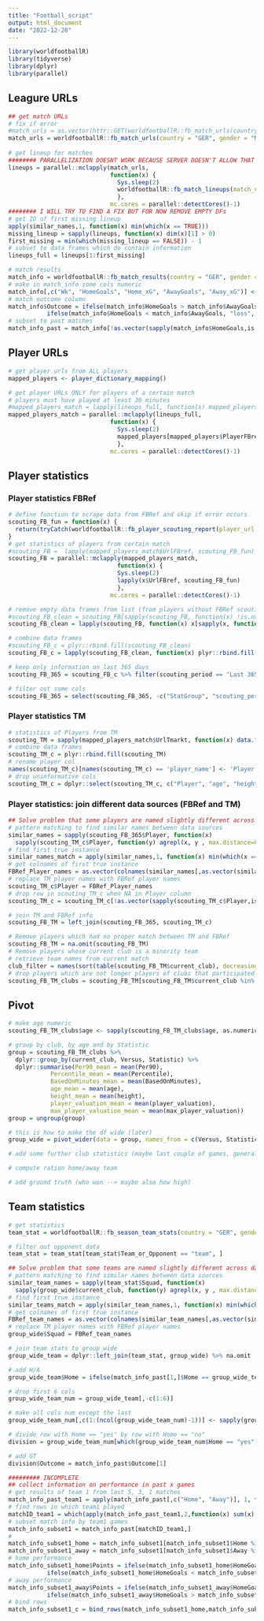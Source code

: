 ```yaml
---
title: "Football_script"
output: html_document
date: "2022-12-20"
---
```


```r
library(worldfootballR)
library(tidyverse)
library(dplyr)
library(parallel)
```

## Leagure URLs
```r
## get match URLs
# fix if error
#match_urls = as.vector(httr::GET(worldfootballR::fb_match_urls(country = "GER", gender = "M", tier = "1st", season_end_year = "2023")[1])$url)
match_urls = worldfootballR::fb_match_urls(country = "GER", gender = "M", tier = "1st", season_end_year = "2023")
 
# get lineup for matches
######## PARALLELIZATION DOESNT WORK BECAUSE SERVER DOESN'T ALLOW THAT MANY REQUESTS
lineups = parallel::mclapply(match_urls,
                             function(x) {
                               Sys.sleep(2)
                               worldfootballR::fb_match_lineups(match_url = x, time_pause = 2)
                               },
                             mc.cores = parallel::detectCores()-1)
######## I WILL TRY TO FIND A FIX BUT FOR NOW REMOVE EMPTY DFs
# get ID of first missing lineup
apply(similar_names,1, function(x) min(which(x == TRUE)))
missing_lineup = sapply(lineups, function(x) dim(x)[1] > 0)
first_missing = min(which(missing_lineup == FALSE)) - 1
# subset to data frames which do contain information
lineups_full = lineups[1:first_missing]

# match results
match_info = worldfootballR::fb_match_results(country = "GER", gender = "M", tier = "1st", season_end_year = "2023")
# make in match_info some cols numeric
match_info[,c("Wk", "HomeGoals", "Home_xG", "AwayGoals", "Away_xG")] <- sapply(match_info[,c("Wk", "HomeGoals", "Home_xG", "AwayGoals", "Away_xG")], as.numeric)
# match outcome column
match_info$Outcome = ifelse(match_info$HomeGoals > match_info$AwayGoals, "win",
           ifelse(match_info$HomeGoals < match_info$AwayGoals, "loss", "draw"))
# subset to past matches
match_info_past = match_info[!as.vector(sapply(match_info$HomeGoals,is.na)), ]
```

## Player URLs
```r
# get player urls from ALL players
mapped_players <- player_dictionary_mapping()

# get player URLs ONLY for players of a certain match
# players must have played at least 30 minutes
#mapped_players_match = lapply(lineups_full, function(x) mapped_players[mapped_players$PlayerFBref %in% x[x$Min > 30,]$Player_Name, ])
mapped_players_match = parallel::mclapply(lineups_full,
                             function(x) {
                               Sys.sleep(2)
                               mapped_players[mapped_players$PlayerFBref %in% x[x$Min > 30,]$Player_Name, ]
                               },
                             mc.cores = parallel::detectCores()-1)
```

## Player statistics
### Player statistics FBRef
```r
# define function to scrape data from FBRef and skip if error occurs
scouting_FB_fun = function(x) {
  return(tryCatch(worldfootballR::fb_player_scouting_report(player_url = x, pos_versus = "primary", time_pause = 2), error=function(e) NULL))
}
# get statistics of players from certain match  
#scouting_FB =  lapply(mapped_players_match$UrlFBref, scouting_FB_fun)
scouting_FB = parallel::mclapply(mapped_players_match,
                               function(x) {
                               Sys.sleep(2)
                               lapply(x$UrlFBref, scouting_FB_fun)
                               },
                             mc.cores = parallel::detectCores()-1)

# remove empty data frames from list (from players without FBRef scouting report)
#scouting_FB_clean = scouting_FB[sapply(scouting_FB, function(x) !is.null(dim(x)[1]))]
scouting_FB_clean = lapply(scouting_FB, function(x) x[sapply(x, function(x) !is.null(dim(x)[1]))])

# combine data frames
#scouting_FB_c = plyr::rbind.fill(scouting_FB_clean)
scouting_FB_c = lapply(scouting_FB_clean, function(x) plyr::rbind.fill(x))

# keep only information on last 365 days
scouting_FB_365 = scouting_FB_c %>% filter(scouting_period == "Last 365 Days")

# filter out some cols
scouting_FB_365 = select(scouting_FB_365, -c("StatGroup", "scouting_period"))
```

### Player statistics TM
```r
# statistics of Players from TM
scouting_TM = sapply(mapped_players_match$UrlTmarkt, function(x) data.frame(worldfootballR::tm_player_bio(player_urls = x)))
# combine data frames
scouting_TM_c = plyr::rbind.fill(scouting_TM)
# rename player col
names(scouting_TM_c)[names(scouting_TM_c) == 'player_name'] <- 'Player'
# drop uninformative cols
scouting_TM_c = dplyr::select(scouting_TM_c, c("Player", "age", "height", "current_club", "player_valuation", "max_player_valuation"))
```

### Player statistics: join different data sources (FBRef and TM)
```r
## Solve problem that some players are named slightly different across data bases
# pattern matching to find similar names between data sources
similar_names = sapply(scouting_FB_365$Player, function(x) 
  sapply(scouting_TM_c$Player, function(y) agrepl(x, y , max.distance=0.1)))
# find first true instance
similar_names_match = apply(similar_names,1, function(x) min(which(x == TRUE)))
# get colnames of first true instance
FBRef_Player_names = as.vector(colnames(similar_names[,as.vector(similar_names_match)]))
# replace TM player names with FBRef player names
scouting_TM_c$Player = FBRef_Player_names
# drop row in scouting_TM_c when NA in Player column
scouting_TM_c = scouting_TM_c[!as.vector(sapply(scouting_TM_c$Player,is.na)), ]

# join TM and FBRef info
scouting_FB_TM = left_join(scouting_FB_365, scouting_TM_c)

# Remove players which had no proper match between TM and FBRef
scouting_FB_TM = na.omit(scouting_FB_TM)
# Remove players whose current club is a minority team
# retrieve team names from current match
club_filter = names(sort(table(scouting_FB_TM$current_club), decreasing = T))[1:2]
# drop players which are not longer players of clubs that participated in a match
scouting_FB_TM_clubs = scouting_FB_TM[scouting_FB_TM$current_club %in% club_filter, ]
```

## Pivot
```r
# make age numeric
scouting_FB_TM_clubs$age <- sapply(scouting_FB_TM_clubs$age, as.numeric)

# group by club, by age and by Statistic
group = scouting_FB_TM_clubs %>% 
  dplyr::group_by(current_club, Versus, Statistic) %>% 
  dplyr::summarise(Per90_mean = mean(Per90),
            Percentile_mean = mean(Percentile),
            BasedOnMinutes_mean = mean(BasedOnMinutes),
            age_mean = mean(age),
            height_mean = mean(height),
            player_valuation_mean = mean(player_valuation),
            max_player_valuation_mean = mean(max_player_valuation))
group = ungroup(group)

# this is how to make the df wide (later)
group_wide = pivot_wider(data = group, names_from = c(Versus, Statistic), values_from = c(4:ncol(group)))

# add some further club statistics (maybe last couple of games, general stuff like posession,...)

# compute ration home/away team

# add ground truth (who won --> maybe also how high)

```

## Team statistics
```r
# get statistics
team_stat = worldfootballR::fb_season_team_stats(country = "GER", gender = "M", season_end_year = "2023", tier = "1st", time_pause = 2, stat_type = "standard")

# filter out opponent data
team_stat = team_stat[team_stat$Team_or_Opponent == "team", ]

## Solve problem that some teams are named slightly different across data bases
# pattern matching to find similar names between data sources
similar_team_names = sapply(team_stat$Squad, function(x) 
  sapply(group_wide$current_club, function(y) agrepl(x, y , max.distance=0.3)))
# find first true instance
similar_teams_match = apply(similar_team_names,1, function(x) min(which(x == TRUE)))
# get colnames of first true instance
FBRef_team_names = as.vector(colnames(similar_team_names[,as.vector(similar_teams_match)]))
# replace TM player names with FBRef player names
group_wide$Squad = FBRef_team_names

# join team stats to group_wide
group_wide_team = dplyr::left_join(team_stat, group_wide) %>% na.omit

# add H/A
group_wide_team$Home = ifelse(match_info_past[1,]$Home == group_wide_team$Squad, "yes", "no") #hier muss dann halt gelooped werden anstelle von der 1

# drop first 6 cols
group_wide_team_num = group_wide_team[,-c(1:6)]

# make all cols num except the last 
group_wide_team_num[,c(1:(ncol(group_wide_team_num)-1))] <- sapply(group_wide_team_num[,c(1:(ncol(group_wide_team_num)-1))], as.numeric)

# divide row with Home == "yes" by row with Home == "no"
division = group_wide_team_num[which(group_wide_team_num$Home == "yes"),c(1:(ncol(group_wide_team_num)-1))]/group_wide_team_num[which(group_wide_team_num$Home == "no"),c(1:(ncol(group_wide_team_num)-1))]

# add GT
division$Outcome = match_info_past$Outcome[1]
```


```r
######### INCOMPLETE
## collect information on performance in past x games
# get results of team 1 from last 5, 3, 1 matches
match_info_past_team1 = apply(match_info_past[,c("Home", "Away")], 1, function(x) x == group_wide_team$Squad[1])
# find rows in which team1 played
matchID_team1 = which(apply(match_info_past_team1,2,function(x) sum(x) > 0))
# subset match info by team1 games
match_info_subset1 = match_info_past[matchID_team1,]
#
match_info_subset1_home = match_info_subset1[match_info_subset1$Home %in% group_wide_team$Squad[1],]
match_info_subset1_away = match_info_subset1[match_info_subset1$Away %in% group_wide_team$Squad[1],]
# home performance
match_info_subset1_home$Points = ifelse(match_info_subset1_home$HomeGoals > match_info_subset1_home$AwayGoals, 3,
           ifelse(match_info_subset1_home$HomeGoals < match_info_subset1_home$AwayGoals, 0, 1))
# away performance
match_info_subset1_away$Points = ifelse(match_info_subset1_away$HomeGoals < match_info_subset1_away$AwayGoals, 3,
           ifelse(match_info_subset1_away$HomeGoals > match_info_subset1_away$AwayGoals, 0, 1))
# bind rows
match_info_subset1_c = bind_rows(match_info_subset1_home,match_info_subset1_away)
```






